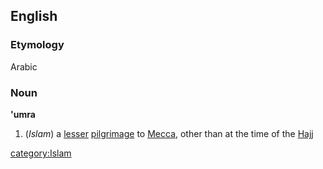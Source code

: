 ==English==
===Etymology===
Arabic
===Noun===
''' 'umra'''
#(''Islam'') a [[lesser]] [[pilgrimage]] to [[Mecca]], other than at the time of the [[Hajj]]
[[category:Islam]]